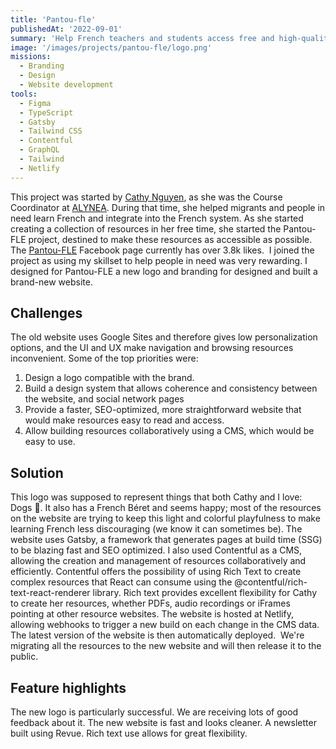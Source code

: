 ```yaml
---
title: 'Pantou-fle'
publishedAt: '2022-09-01'
summary: 'Help French teachers and students access free and high-quality resources to learn French as a foreign language.'
image: '/images/projects/pantou-fle/logo.png'
missions:
  - Branding
  - Design
  - Website development
tools:
  - Figma
  - TypeScript
  - Gatsby
  - Tailwind CSS
  - Contentful
  - GraphQL
  - Tailwind
  - Netlify
---
```


This project was started by [Cathy Nguyen](https://www.linkedin.com/in/cathy-nguyen-014b8ba2/), as she was the Course Coordinator at [ALYNEA](https://alynea.org/). During that time, she helped migrants and people in need learn French and integrate into the French system. As she started creating a collection of resources in her free time, she started the Pantou-FLE project, destined to make these resources as accessible as possible. The [Pantou-FLE](https://www.facebook.com/apprendreAvecPantouFLE) Facebook page currently has over 3.8k likes. 
I joined the project as using my skillset to help people in need was very rewarding. I designed for Pantou-FLE a new logo and branding for designed and built a brand-new website.

## Challenges

The old website uses Google Sites and therefore gives low personalization options, and the UI and UX make navigation and browsing resources inconvenient.
Some of the top priorities were:

1. Design a logo compatible with the brand.
1. Build a design system that allows coherence and consistency between the website, and social network pages
1. Provide a faster, SEO-optimized, more straightforward website that would make resources easy to read and access.
1. Allow building resources collaboratively using a CMS, which would be easy to use.

## Solution

This logo was supposed to represent things that both Cathy and I love: Dogs 🐶. It also has a French Béret and seems happy; most of the resources on the website are trying to keep this light and colorful playfulness to make learning French less discouraging (we know it can sometimes be).
The website uses Gatsby, a framework that generates pages at build time (SSG) to be blazing fast and SEO optimized. I also used Contentful as a CMS, allowing the creation and management of resources collaboratively and efficiently.
Contentful offers the possibility of using Rich Text to create complex resources that React can consume using the @contentful/rich-text-react-renderer library. Rich text provides excellent flexibility for Cathy to create her resources, whether PDFs, audio recordings or iFrames pointing at other resource websites.
The website is hosted at Netlify, allowing webhooks to trigger a new build on each change in the CMS data. The latest version of the website is then automatically deployed. 
We're migrating all the resources to the new website and will then release it to the public.

## Feature highlights

The new logo is particularly successful. We are receiving lots of good feedback about it.
The new website is fast and looks cleaner.
A newsletter built using Revue.
Rich text use allows for great flexibility.
